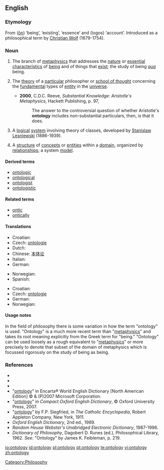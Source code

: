 {{wikipedia}}
==English==

===Etymology===
From {{AGr.}} '''[[ὄν|{{Polytonic|ὄν}}]]''' ([[ōn]]) ‘being’, ‘existing’, ‘essence’ and '''[[λόγος|{{Polytonic|λόγος}}]]''' (logos) ‘account’.  Introduced as a philosophical term by [[w:Christian_Wolff_(philosopher)|Christian Wolf]] (1679-1754).

===Noun===
{{en-noun|ontolog|ies}}

# {{philosophy}} The branch of [[metaphysics]] that addresses the [[nature]] or [[essential]] [[characteristic]]s of [[being]] and of things that [[exist]]; the study of being ''[[qua]]'' being.
# {{philosophy}} The [[theory]] of a [[particular]] philosopher or [[school of thought]] concerning the [[fundamental]] types of [[entity]] in the [[universe]].
#*'''2000''', C.D.C. Reeve, ''Substantial Knowledge: Aristotle's Metaphysics'', Hackett Publishing, p. 97,
#*:The answer to the controversial question of whether Aristotle's '''ontology''' includes non-substantial particulars, then, is that it does.
# {{logic}} A [[logical]] [[system]] involving theory of classes, developed by [[w:Stanislaw_Lesniewski|Stanislaw Lesniewski]] (1886-1939).
# {{context|computer science|information science}} A [[structure]] of [[concept]]s or [[entity|entities]] within a [[domain]], organized by [[relationship]]s; a system [[model]].

====Derived terms====
*[[ontologic]]
*[[ontological]]
*[[ontologist]]
*[[ontologistic]]

====Related terms====
*[[ontic]]
*[[ontically]]

====Translations====
{{trans-top|study of being}}
* Croatian: {{t-|hr|ontologija|f}}
* Czech: [[ontologie]] {{f}}
* Dutch: {{t-|nl|ontologie}}
* Chinese: [[本体论]]
* Italian: {{t-|it|ontologia|f}}
* German: {{t+|de|Ontologie|f}}
{{trans-mid}}
* Norwegian: {{t-|no|ontologi|m}}
* Spanish: {{t+|es|ontología|f}}
{{trans-bottom}}

{{trans-top|system model in computer science}}
* Croatian: {{t-|hr|ontologija|f}}
* Czech: [[ontologie]] {{f}}
* German: {{t+|de|Ontologie|f}}
* Norwegian: {{t-|no|ontologi|m}}
{{trans-mid}}
{{trans-bottom}}

====Usage notes====
In the field of philosophy there is some variation in how the term "ontology" is used.  "Ontology" is a much more recent term than "[[metaphysics]]" and takes its root meaning explicitly from the Greek term for "being."  "Ontology" can be used loosely as a rough equivalent to "[[metaphysics]]" or more precisely to denote that subset of the domain of metaphysics which is focussed rigorously on the study of being as being.

===References===
*{{R:Webster 1828}}
*{{R:Webster 1913|ontology}}
*{{R:Dictionary.com|ontology}}
*"[http://encarta.msn.com/dictionary_/ontology.html ontology]" in Encarta® World English Dictionary [North American Edition] © & (P)2007 Microsoft Corporation.
*"[http://www.askoxford.com/concise_oed/ontology?view=uk ontology]" in ''Compact Oxford English Dictionary'', © Oxford University Press, 2007.
*"[http://www.newadvent.org/cathen/11258a.htm ontology]" by F.P. Siegfried, in ''The Catholic Encyclopedia'', Robert Appleton Company, New York, 1911.
*''Oxford English Dictionary'', 2nd ed., 1989.
*''Random House Webster's Unabridged Electronic Dictionary'', 1987-1996.
*''Dictionary of Philosophy'', Dagobert D. Runes (ed.), Philosophical Library, 1962. ''See:'' "Ontology" by James K. Feibleman, p. 219.

[[Category:Philosophy]]

[[io:ontology]]
[[id:ontology]]
[[pl:ontology]]
[[pt:ontology]]
[[te:ontology]]
[[vi:ontology]]
[[zh:ontology]]